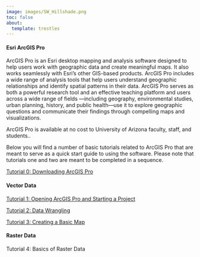 ```yaml
---
image: images/SW_Hillshade.png
toc: false
about:
  template: trestles
---
```


#### **Esri ArcGIS Pro**

ArcGIS Pro is an Esri desktop mapping and analysis software designed to help users work with geographic data and create meaningful maps. It also works seamlessly with Esri’s other GIS-based products. ArcGIS Pro includes a wide range of analysis tools that help users understand geographic relationships and identify spatial patterns in their data. ArcGIS Pro serves as both a powerful research tool and an effective teaching platform and users across a wide range of fields —including geography, environmental studies, urban planning, history, and public health—use it to explore geographic questions and communicate their findings through compelling maps and visualizations.

ArcGIS Pro is available at no cost to University of Arizona faculty, staff, and students..

Below you will find a number of basic tutorials related to ArcGIS Pro that are meant to serve as a quick start guide to using the software. Please note that tutorials one and two are meant to be completed in a sequence.

[Tutorial 0: Downloading ArcGIS Pro](https://raw.githubusercontent.com/GarrettRSmith/GarrettRSmith.github.io/main/pdfs/UAL_ArcGIS_Downloading.pdf)

#### Vector Data

[Tutorial 1: Opening ArcGIS Pro and Starting a Project](https://raw.githubusercontent.com/GarrettRSmith/GarrettRSmith.github.io/main/pdfs/UAL_ArcGIS_Starting.pdf)

[Tutorial 2: Data Wrangling](https://raw.githubusercontent.com/GarrettRSmith/GarrettRSmith.github.io/main/pdfs/UAL_ArcGIS_Wrangling.pdf)

[Tutorial 3: Creating a Basic Map](https://raw.githubusercontent.com/GarrettRSmith/GarrettRSmith.github.io/main/pdfs/UAL_ArcGIS_Mapping.pdf)

#### Raster Data

Tutorial 4: Basics of Raster Data
